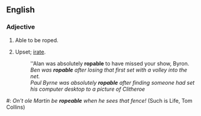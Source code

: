 ==English==

===Adjective===
{{en-adj}}

# {{alternative spelling of|ropeable}} Able to be roped.
# {{idiom|Australian|NZ}} Upset; [[irate]].
#: ''Alan was absolutely '''ropable''' to have missed your show, Byron.
#: ''Ben was '''ropable''' after losing that first set with a volley into the net.''
#: ''Paul Byrne was absolutely '''ropable''' after finding someone had set his computer desktop to a picture of Clitheroe''

#: ''On't ole Martin be '''ropeable''' when he sees that fence!'' (Such is Life, Tom Collins)